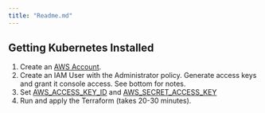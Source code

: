 ```yaml
---
title: "Readme.md"
---
```


## Getting Kubernetes Installed

1. Create an [AWS Account](https://portal.aws.amazon.com/billing/signup#/start/email).
2. Create an IAM User with the Administrator policy. Generate access keys and grant it console access. See bottom for notes.
3. Set [AWS_ACCESS_KEY_ID](https://registry.terraform.io/providers/hashicorp/aws/latest/docs) and [AWS_SECRET_ACCESS_KEY](https://registry.terraform.io/providers/hashicorp/aws/latest/docs)
4. Run and apply the Terraform (takes 20-30 minutes).
